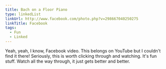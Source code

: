 ```yaml
---
title: Bach on a Floor Piano
type: linkedList
linkUrl: http://www.facebook.com/photo.php?v=298667040250275
linkTitle: Facebook
tags:
  - Fun
  - Linked
---
```


Yeah, yeah, I know, Facebook video. This belongs on YouTube but I couldn't find it there! Seriously, this is worth clicking through and watching. It's fun stuff. Watch all the way through, it just gets better and better.
